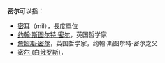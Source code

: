 '''密尔'''可以指：
* [[密耳|密耳]]（mil），長度單位
* [[约翰·斯图尔特·密尔|约翰·斯图尔特·密尔]]，英国哲学家
* [[詹姆斯·密尔|詹姆斯·密尔]]，英国哲学家，约翰·斯图尔特·密尔之父
* [[密尔_(白俄罗斯)|密尔 (白俄罗斯)]]，
{{消歧義|CAT=二字人名消歧義}}